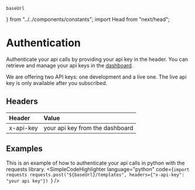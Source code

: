     baseUrl
} from "../../components/constants"; import Head from "next/head";

<Head>
    <title>Authentication | doqs.dev</title>
</Head>

# Authentication

Authenticate your api calls by providing your api key in the header. You can retrieve and manage your api keys in the [dashboard](https://app.doqs.dev/).

We are offering two API keys: one development and a live one. The live api key is only available after you subscribed.

## Headers

| Header    | Value                           |
|:----------|:--------------------------------|
| x-api-key | your api key from the dashboard |


## Examples
This is an example of how to authenticate your api calls in python with the requests library.
<SimpleCodeHighlighter language="python" code={`import requests
requests.post("${baseUrl}/templates", headers={"x-api-key": "your api key"})
`}
/>